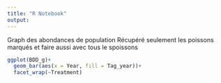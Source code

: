 ```yaml
---
title: "R Notebook"
output: 
---
```


Graph des abondances de population
Récupéré seulement les poissons marqués et faire aussi avec tous le spoissons

```r
ggplot(BDD_g)+
  geom_bar(aes(x = Year, fill = Tag_year))+
  facet_wrap(~Treatment)
```
